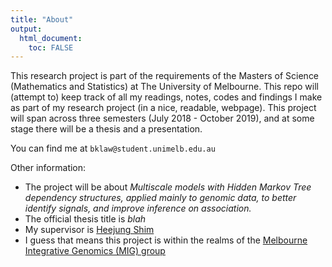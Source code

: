 ---
title: "About"
output:
  html_document:
    toc: FALSE
---

This research project is part of the requirements of the Masters of Science (Mathematics and Statistics) at The University of Melbourne. This repo will (attempt to) keep track of all my readings, notes, codes and findings I make as part of my research project (in a nice, readable, webpage). This project will span across three semesters (July 2018 - October 2019), and at some stage there will be a thesis and a presentation.

You can find me at `bklaw@student.unimelb.edu.au`

Other information:

- The project will be about _Multiscale models with Hidden Markov Tree dependency structures, applied mainly to genomic data, to better identify signals, and improve inference on association._
- The official thesis title is _blah_
- My supervisor is [Heejung Shim](https://heejungshim.org)
- I guess that means this project is within the realms of the [Melbourne Integrative Genomics (MIG) group](https://research.unimelb.edu.au/integrative-genomics/MIG-home)

